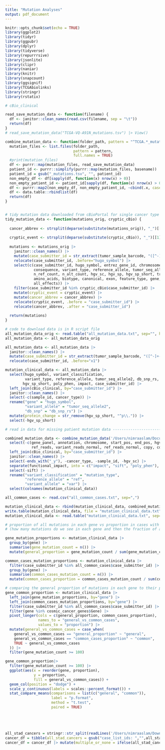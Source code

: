 ```yaml
---
title: "Mutation Analyses"
output: pdf_document
---
```


```r
knitr::opts_chunk$set(echo = TRUE)
library(ggplot2)
library(tidyr)
library(ggpubr)
library(dplyr)
library(tidyverse)
library(repurrrsive)
library(jsonlite)
library(clipr)
library(naniar)
library(knitr)
library(snapcount)
library(ggsignif)
library(TCGAbiolinks)
library(stringr)
library(rstatix)
```

```r
# cBio_clinical
```


```r
read_save_mutation_data <- function(filename) {
  df <- janitor::clean_names(read.csv(filename, sep = "\t"))
  return(df)
}
# read_save_mutation_data("TCGA-VQ-A91N_mutations.tsv") |> View()

combine_mutation_data <- function(folder_path, pattern = "^TCGA.*_mutations.tsv$") {
  mutation_files <- list.files(folder_path,
                               pattern = pattern,
                               full.names = TRUE)
  #print(mutation_files)
  df <- purrr::map(mutation_files, read_save_mutation_data)
  patient_id <- purrr::simplify(purrr::map(mutation_files, basename))
  patient_id = gsub("_mutations.tsv", "", patient_id)
  non_empty_df <- df[sapply(df, function(x) nrow(x) > 0)]
  non_empty_patient_id <- patient_id[sapply(df, function(x) nrow(x) > 0)]
  df <- purrr::map2(non_empty_df, non_empty_patient_id, ~cbind(.x, case_submitter_id = .y))
  df <- data.table::rbindlist(df)
  return(df)
}


# tidy mutation data downloaded from cBioPortal for single cancer type
tidy_mutation_data <- function(mutations_orig, cryptic_cBio) {
  
  cancer_abbrev <- strsplit(deparse(substitute(mutations_orig)), "_")[[1]][1]
  
  cryptic_event <- strsplit(deparse(substitute(cryptic_cBio)), "_")[[1]][1]
  
  mutations <- mutations_orig |> 
    janitor::clean_names() |> 
    mutate(case_submitter_id = str_extract(tumor_sample_barcode, "([^-]+-[^-]+-[^-]+)")) |> 
    relocate(case_submitter_id, .before="hugo_symbol") |> 
    select(c(case_submitter_id, hugo_symbol, entrez_gene_id, chromosome, start_position, end_position, strand,
             consequence, variant_type, reference_allele, tumor_seq_allele2, db_snp_rs, tumor_sample_barcode,
             n_ref_count, n_alt_count, hgv_sc, hgv_sp, hgv_sp_short, transcript_id, protein_position,
             amino_acids, biotype, canonical, exon, feature_type, gene, impact, poly_phen, sift, variant_class, 
             all_effects)) |> 
    filter(case_submitter_id %in% cryptic_cBio$case_submitter_id) |> 
    mutate(cryptic_event = cryptic_event) |> 
    mutate(cancer_abbrev = cancer_abbrev) |> 
    relocate(cryptic_event, .before = "case_submitter_id") |> 
    relocate(cancer_abbrev, .after = "case_submitter_id")
  
  return(mutations)
}
```


```r
# code to download data is in R script file 
all_mutation_data_orig <- read.table("all_mutation_data.txt", sep="", header = T)
all_mutation_data <- all_mutation_data_orig
```


```r
all_mutation_data <- all_mutation_data |> 
  janitor::clean_names() |> 
  mutate(case_submitter_id = str_extract(tumor_sample_barcode, "([^-]+-[^-]+-[^-]+)")) |> 
  relocate(case_submitter_id, .before="x1")

mutation_clinical_data <- all_mutation_data |> 
  select(hugo_symbol, variant_classification,
         variant_type, reference_allele, tumor_seq_allele2, db_snp_rs, 
        hgv_sp_short, poly_phen, impact, case_submitter_id) |> 
  left_join(cBio_clinical, by="case_submitter_id") |> 
  janitor::clean_names() |> 
  select(-c(sample_id, cancer_type)) |> 
  rename("gene" = "hugo_symbol",
         "variant_allele" = "tumor_seq_allele2",
         "db_snp" = "db_snp_rs") |> 
  mutate(protein_change = str_remove(hgv_sp_short, "^p\\.")) |> 
  select(-hgv_sp_short)

# read in data for missing patient mutation data --------------------------

combined_mutation_data <- combine_mutation_data('/Users/nimraaslam/Documents/GitHub/spliced-reads/lcm') |> 
  select(-c(gene_panel, annotation, chromosome, start_pos, end_pos, hgv_sg, ms, vs, center, allele_freq, variant_reads, 
            ref_reads, variant_reads_normal, ref_reads_normal, copy, cosmic, exon, gnom_ad, clin_var, signal)) |> 
  left_join(cBio_clinical, by="case_submitter_id") |> 
  janitor::clean_names() |> 
  select(-ends_with("_y"), -cancer_type, -sample_id, -hgv_sc) |> 
  separate(functional_impact, into = c("impact", "sift", "poly_phen"), sep = ";") |> 
  select(-sift) |> 
  rename("variant_classification" = "mutation_type",
         "reference_allele" = "ref",
         "variant_allele" = "var") |> 
  select(colnames(mutation_clinical_data))

all_common_cases <- read.csv("all_common_cases.txt", sep=",") 

mutation_clinical_data <- rbind(mutation_clinical_data, combined_mutation_data) 
write.table(mutation_clinical_data, file = "mutation_clinical_data.txt", sep=",")
mutation_clinical_data <- read.table("mutation_clinical_data.txt", sep=",")
```

```r
# proportion of all mutations in each gene vs proportion in cases with >1 cryptic
# (how many mutations do we see in each gene and then the fraction of all mutations that appear in each gene)

gene_mutation_proportions <- mutation_clinical_data |>
  group_by(gene) |>
  summarise(gene_mutation_count = n()) |> 
  mutate(general_proportion = gene_mutation_count / sum(gene_mutation_count)) 

common_cases_mutation_proportions <- mutation_clinical_data |> 
  filter(case_submitter_id %in% all_common_cases$case_submitter_id) |> 
  group_by(gene) |>
  summarise(common_cases_mutation_count = n()) |> 
  mutate(common_cases_proportion = common_cases_mutation_count / sum(common_cases_mutation_count)) 

# comparing the general proportion of mutations in each gene to their proportion in the cases with >1 cryptic
gene_common_proportion <- mutation_clinical_data |>
  left_join(gene_mutation_proportions, by="gene") |> 
  left_join(common_cases_mutation_proportions, by="gene") |> 
  filter(case_submitter_id %in% all_common_cases$case_submitter_id) |>
  filter(gene %in% cosmic_cancer_genes$Gene) |> 
  pivot_longer(cols = c(general_proportion, common_cases_proportion),
               names_to = "general_vs_common_cases",
               values_to = "proportion") |> 
  mutate(general_vs_common_cases = case_when(
    general_vs_common_cases == "general_proportion" ~ "general",
    general_vs_common_cases == "common_cases_proportion" ~ "common",
    TRUE ~ general_vs_common_cases
  )) |> 
  filter(gene_mutation_count >= 100)

gene_common_proportion|> 
  filter(gene_mutation_count >= 100) |> 
  ggplot(aes(x = reorder(gene, proportion),
             y = proportion,
             fill = general_vs_common_cases)) +
  geom_col(position = "dodge") +
  scale_y_continuous(labels = scales::percent_format()) +
  stat_compare_means(comparisons = list(c("general", "common")),
                     label = "p.format",
                     method = "t.test",
                     paired = TRUE)





all_stad_cancers = stringr::str_split(readLines('/Users/nimraaslam/Downloads/stad_tcga_pan_can_atlas_2018/case_lists/cases_sv.txt')[6],"\t")
cancer_df = tibble(all_stad_cancers = gsub("case_list_ids: ","",all_stad_cancers[[1]]))
cancer_df = cancer_df |> mutate(multiple_or_none = ifelse(all_stad_cancers %in% all_common_cases$case_submitter_id,'contains_multiple_cryptics','non_cryptic_contain'))
```


















